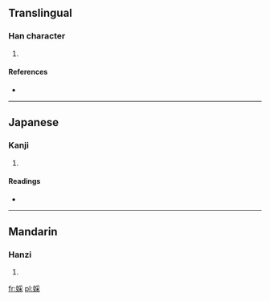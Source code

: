 ==Translingual==

===Han character===
{{Han char|rn=38|rad=女|as=08|sn=11|four=4249<sub>4</sub>|canj=女月木 (VBD)|ids=⿰[[女]][[采]]}}

# {{defn|Han|sort=女08}}

====References====
* {{Han ref|kx=0264.080|dkj=06392|hdz=21060.030|uh=5A47|ud=23111|bh=D4EA|bd=54506}}

----

==Japanese==

===Kanji===
{{ja-kanji|grade=|rs=女08}}

# {{defn|lang=ja|sort=女08}}

====Readings====
* {{ja-readings|on=[[さい]] (sai)|kun=[[うねめ]] (uneme)}}

----

==Mandarin==

===Hanzi===
{{cmn-hanzi|pin=[[cǎi]] ([[cai3]])|wg=[[ts'ai]]<sup>3</sup>}}

# {{defn|lang=cmn|sort=女08}}

[[fr:婇]]
[[pl:婇]]